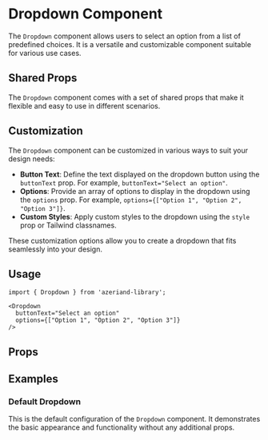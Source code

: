 
<Meta of={DropdownStories} />

# Dropdown Component

The `Dropdown` component allows users to select an option from a list of predefined choices. It is a versatile and customizable component suitable for various use cases.

## Shared Props

The `Dropdown` component comes with a set of shared props that make it flexible and easy to use in different scenarios.

## Customization

The `Dropdown` component can be customized in various ways to suit your design needs:

- **Button Text**: Define the text displayed on the dropdown button using the `buttonText` prop. For example, `buttonText="Select an option"`.
- **Options**: Provide an array of options to display in the dropdown using the `options` prop. For example, `options={["Option 1", "Option 2", "Option 3"]}`.
- **Custom Styles**: Apply custom styles to the dropdown using the `style` prop or Tailwind classnames.

These customization options allow you to create a dropdown that fits seamlessly into your design.

## Usage

```tsx
import { Dropdown } from 'azeriand-library';

<Dropdown 
  buttonText="Select an option" 
  options={["Option 1", "Option 2", "Option 3"]} 
/>
```

## Props

<ArgTypes of={Dropdown} />

## Examples

### Default Dropdown

This is the default configuration of the `Dropdown` component. It demonstrates the basic appearance and functionality without any additional props.

<Canvas of={DropdownStories.Default} />
